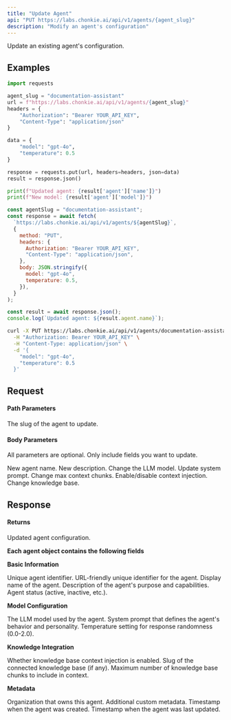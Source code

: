 ```yaml
---
title: "Update Agent"
api: "PUT https://labs.chonkie.ai/api/v1/agents/{agent_slug}"
description: "Modify an agent's configuration"
---
```


Update an existing agent's configuration.

## Examples

<CodeGroup>

```python Python
import requests

agent_slug = "documentation-assistant"
url = f"https://labs.chonkie.ai/api/v1/agents/{agent_slug}"
headers = {
    "Authorization": "Bearer YOUR_API_KEY",
    "Content-Type": "application/json"
}

data = {
    "model": "gpt-4o",
    "temperature": 0.5
}

response = requests.put(url, headers=headers, json=data)
result = response.json()

print(f"Updated agent: {result['agent']['name']}")
print(f"New model: {result['agent']['model']}")
```

```javascript JavaScript
const agentSlug = "documentation-assistant";
const response = await fetch(
  `https://labs.chonkie.ai/api/v1/agents/${agentSlug}`,
  {
    method: "PUT",
    headers: {
      Authorization: "Bearer YOUR_API_KEY",
      "Content-Type": "application/json",
    },
    body: JSON.stringify({
      model: "gpt-4o",
      temperature: 0.5,
    }),
  }
);

const result = await response.json();
console.log(`Updated agent: ${result.agent.name}`);
```

```bash cURL
curl -X PUT https://labs.chonkie.ai/api/v1/agents/documentation-assistant \
  -H "Authorization: Bearer YOUR_API_KEY" \
  -H "Content-Type: application/json" \
  -d '{
    "model": "gpt-4o",
    "temperature": 0.5
  }'
```

</CodeGroup>

## Request

#### Path Parameters

<ParamField path="agent_slug" type="string" required>
  The slug of the agent to update.
</ParamField>

#### Body Parameters

All parameters are optional. Only include fields you want to update.

<ParamField path="name" type="string">
  New agent name.
</ParamField>

<ParamField path="description" type="string">
  New description.
</ParamField>

<ParamField path="model" type="string">
  Change the LLM model.
</ParamField>

<ParamField path="systemPrompt" type="string">
  Update system prompt.
</ParamField>

<ParamField path="maxContextChunks" type="integer">
  Change max context chunks.
</ParamField>

<ParamField path="useContext" type="boolean">
  Enable/disable context injection.
</ParamField>

<ParamField path="knowledge" type="string">
  Change knowledge base.
</ParamField>

## Response

#### Returns

<ResponseField name="agent" type="object">
  Updated agent configuration.
</ResponseField>

**Each agent object contains the following fields**

**Basic Information**

<ParamField path="id" type="string">
  Unique agent identifier.
</ParamField>

<ParamField path="slug" type="string">
  URL-friendly unique identifier for the agent.
</ParamField>

<ParamField path="name" type="string">
  Display name of the agent.
</ParamField>

<ParamField path="description" type="string">
  Description of the agent's purpose and capabilities.
</ParamField>

<ParamField path="status" type="string">
  Agent status (active, inactive, etc.).
</ParamField>

**Model Configuration**

<ParamField path="model" type="string">
  The LLM model used by the agent.
</ParamField>

<ParamField path="systemPrompt" type="string">
  System prompt that defines the agent's behavior and personality.
</ParamField>

<ParamField path="temperature" type="float">
  Temperature setting for response randomness (0.0-2.0).
</ParamField>

**Knowledge Integration**

<ParamField path="useContext" type="boolean">
  Whether knowledge base context injection is enabled.
</ParamField>

<ParamField path="knowledge" type="string">
  Slug of the connected knowledge base (if any).
</ParamField>

<ParamField path="maxContextChunks" type="integer">
  Maximum number of knowledge base chunks to include in context.
</ParamField>

**Metadata**

<ParamField path="organizationSlug" type="string">
  Organization that owns this agent.
</ParamField>

<ParamField path="metadata" type="object">
  Additional custom metadata.
</ParamField>

<ParamField path="createdAt" type="string">
  Timestamp when the agent was created.
</ParamField>

<ParamField path="updatedAt" type="string">
  Timestamp when the agent was last updated.
</ParamField>
